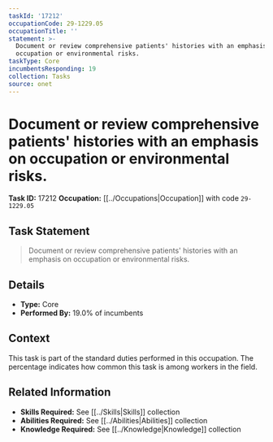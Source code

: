 ```yaml
---
taskId: '17212'
occupationCode: 29-1229.05
occupationTitle: ''
statement: >-
  Document or review comprehensive patients' histories with an emphasis on
  occupation or environmental risks.
taskType: Core
incumbentsResponding: 19
collection: Tasks
source: onet
---
```

# Document or review comprehensive patients' histories with an emphasis on occupation or environmental risks.

**Task ID:** 17212
**Occupation:** [[../Occupations|Occupation]] with code `29-1229.05`

## Task Statement

> Document or review comprehensive patients' histories with an emphasis on occupation or environmental risks.

## Details

- **Type:** Core
- **Performed By:** 19.0% of incumbents

## Context

This task is part of the standard duties performed in this occupation. The percentage indicates how common this task is among workers in the field.

## Related Information

- **Skills Required:** See [[../Skills|Skills]] collection
- **Abilities Required:** See [[../Abilities|Abilities]] collection
- **Knowledge Required:** See [[../Knowledge|Knowledge]] collection
